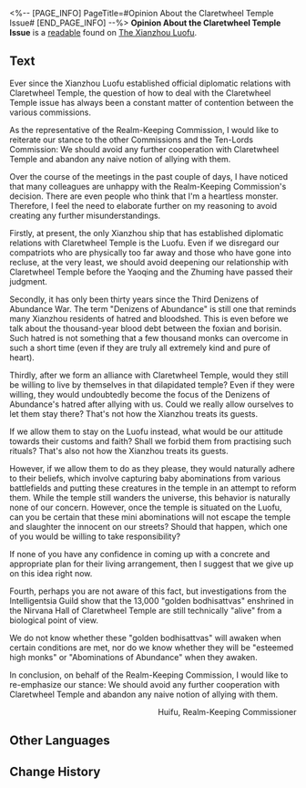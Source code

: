 <%-- [PAGE_INFO]
PageTitle=#Opinion About the Claretwheel Temple Issue#
[END_PAGE_INFO] --%>
{{Readable Infobox
|id           = 396
|partIds      = 190691
|title        = 
|image        = Item Xianzhou Parchment.png
|world        = The Xianzhou Luofu
|parts        = 1
|author       = <!--to be added-->
|description  = An official response regarding the monks of Claretwheel Temple.
|part1        = Opinion About the Claretwheel Temple Issue
|source1      = {{cx|Source missing}}
|characters   = 
|factions     = 
}}
'''Opinion About the Claretwheel Temple Issue''' is a [[readable]] found on [[The Xianzhou Luofu]].
<!--
==Location==
{{Map Embed|<map name>|<marker id>}}
-->
==Text==
Ever since the Xianzhou Luofu established official diplomatic relations with Claretwheel Temple, the question of how to deal with the Claretwheel Temple issue has always been a constant matter of contention between the various commissions.

As the representative of the Realm-Keeping Commission, I would like to reiterate our stance to the other Commissions and the Ten-Lords Commission: We should avoid any further cooperation with Claretwheel Temple and abandon any naive notion of allying with them.

Over the course of the meetings in the past couple of days, I have noticed that many colleagues are unhappy with the Realm-Keeping Commission's decision. There are even people who think that I'm a heartless monster. Therefore, I feel the need to elaborate further on my reasoning to avoid creating any further misunderstandings.

Firstly, at present, the only Xianzhou ship that has established diplomatic relations with Claretwheel Temple is the Luofu. Even if we disregard our compatriots who are physically too far away and those who have gone into recluse, at the very least, we should avoid deepening our relationship with Claretwheel Temple before the Yaoqing and the Zhuming have passed their judgment.

Secondly, it has only been thirty years since the Third Denizens of Abundance War. The term "Denizens of Abundance" is still one that reminds many Xianzhou residents of hatred and bloodshed. This is even before we talk about the thousand-year blood debt between the foxian and borisin. Such hatred is not something that a few thousand monks can overcome in such a short time (even if they are truly all extremely kind and pure of heart).

Thirdly, after we form an alliance with Claretwheel Temple, would they still be willing to live by themselves in that dilapidated temple? Even if they were willing, they would undoubtedly become the focus of the Denizens of Abundance's hatred after allying with us. Could we really allow ourselves to let them stay there? That's not how the Xianzhou treats its guests.

If we allow them to stay on the Luofu instead, what would be our attitude towards their customs and faith? Shall we forbid them from practising such rituals? That's also not how the Xianzhou treats its guests.

However, if we allow them to do as they please, they would naturally adhere to their beliefs, which involve capturing baby abominations from various battlefields and putting these creatures in the temple in an attempt to reform them. While the temple still wanders the universe, this behavior is naturally none of our concern. However, once the temple is situated on the Luofu, can you be certain that these mini abominations will not escape the temple and slaughter the innocent on our streets? Should that happen, which one of you would be willing to take responsibility?

If none of you have any confidence in coming up with a concrete and appropriate plan for their living arrangement, then I suggest that we give up on this idea right now.

Fourth, perhaps you are not aware of this fact, but investigations from the Intelligentsia Guild show that the 13,000 "golden bodhisattvas" enshrined in the Nirvana Hall of Claretwheel Temple are still technically "alive" from a biological point of view.

We do not know whether these "golden bodhisattvas" will awaken when certain conditions are met, nor do we know whether they will be "esteemed high monks" or "Abominations of Abundance" when they awaken.

In conclusion, on behalf of the Realm-Keeping Commission, I would like to re-emphasize our stance: We should avoid any further cooperation with Claretwheel Temple and abandon any naive notion of allying with them.

<div align="right">Huifu, Realm-Keeping Commissioner</div>

<!--
==Trivia==
* 
-->
==Other Languages==
{{Other Languages
|en   = Opinion About the Claretwheel Temple Issue
|zhs  = 关于丹轮寺问题的意见
|zht  = 關於丹輪寺問題的意見
|ja   = 丹輪寺問題に関する意見書
|ko   = 단륜사 문제에 대한 의견
|es   = Opinión sobre los problemas en el Templo del Disco Argénteo
|fr   = Opinion concernant le problème du Temple de la Roue cramoisie
|ru   = Мнение о проблемах, связанных с Храмом Колеса
|th   = ความเห็นเกี่ยวกับ เรื่องอารามกงล้อสีชาด
|vi   = Ý Kiến Về Vấn Đề Đan Luân Tự
|de   = Stellungnahme zum Tempel des Karmesinrades
|id   = Pendapat Mengenai Masalah Claretwheel Temple
|pt   = Opinião Sobre o Problema do Templo da Roda Carmesim
}}

==Change History==
{{Change History|2.5}}